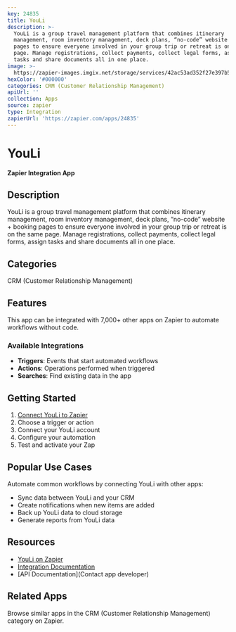 ```yaml
---
key: 24835
title: YouLi
description: >-
  YouLi is a group travel management platform that combines itinerary
  management, room inventory management, deck plans, “no-code” website + booking
  pages to ensure everyone involved in your group trip or retreat is on the same
  page. Manage registrations, collect payments, collect legal forms, assign
  tasks and share documents all in one place.
image: >-
  https://zapier-images.imgix.net/storage/services/42ac53ad352f27e397b5b94a2843856e.png?auto=format%2Ccompress&ixlib=python-3.0.0&q=50
hexColor: '#000000'
categories: CRM (Customer Relationship Management)
apiUrl: ''
collection: Apps
source: zapier
type: Integration
zapierUrl: 'https://zapier.com/apps/24835'
---
```

# YouLi

**Zapier Integration App**

## Description

YouLi is a group travel management platform that combines itinerary management, room inventory management, deck plans, “no-code” website + booking pages to ensure everyone involved in your group trip or retreat is on the same page. Manage registrations, collect payments, collect legal forms, assign tasks and share documents all in one place.

## Categories

CRM (Customer Relationship Management)

## Features

This app can be integrated with 7,000+ other apps on Zapier to automate workflows without code.

### Available Integrations

- **Triggers**: Events that start automated workflows
- **Actions**: Operations performed when triggered
- **Searches**: Find existing data in the app

## Getting Started

1. [Connect YouLi to Zapier](https://zapier.com/apps/24835)
2. Choose a trigger or action
3. Connect your YouLi account
4. Configure your automation
5. Test and activate your Zap

## Popular Use Cases

Automate common workflows by connecting YouLi with other apps:

- Sync data between YouLi and your CRM
- Create notifications when new items are added
- Back up YouLi data to cloud storage
- Generate reports from YouLi data

## Resources

- [YouLi on Zapier](https://zapier.com/apps/24835)
- [Integration Documentation](https://zapier.com/apps/24835/integrations)
- [API Documentation](Contact app developer)

## Related Apps

Browse similar apps in the CRM (Customer Relationship Management) category on Zapier.
